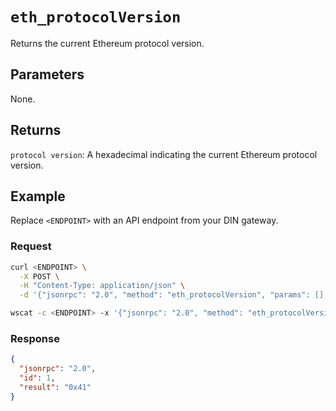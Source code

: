 
# `eth_protocolVersion`


Returns the current Ethereum protocol version. 

## Parameters

None.

## Returns

`protocol version`: A hexadecimal indicating the current Ethereum protocol version.

## Example

Replace `<ENDPOINT>` with an API endpoint from your DIN gateway.

### Request


<Tabs>
  <TabItem value="curl">

```bash
curl <ENDPOINT> \
  -X POST \
  -H "Content-Type: application/json" \
  -d '{"jsonrpc": "2.0", "method": "eth_protocolVersion", "params": [], "id": 1}'
```

  </TabItem>
  <TabItem value="WSS">

```bash
wscat -c <ENDPOINT> -x '{"jsonrpc": "2.0", "method": "eth_protocolVersion", "params": [], "id": 1}'
```

  </TabItem>
</Tabs>

### Response


<Tabs>
  <TabItem value="JSON">

```json
{
  "jsonrpc": "2.0",
  "id": 1,
  "result": "0x41"
}
```

  </TabItem>
</Tabs>

